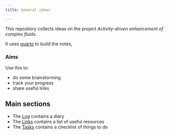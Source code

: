 ```yaml
---
title: General ideas

---
```


This repository collects ideas  on the project *Activity-driven enhancement of complex fluids*.

It uses [quarto](https://www.quarto.org) to build the notes,





### Aims

Use this to:

- do some brainstorming
- track your progress
- share useful links


## Main sections

- The [Log](log.qmd) contains a diary 
- The [Links](links.qmd) contains a list of useful resources
- The [Tasks](tasks.qmd) contains a checklist of things to do